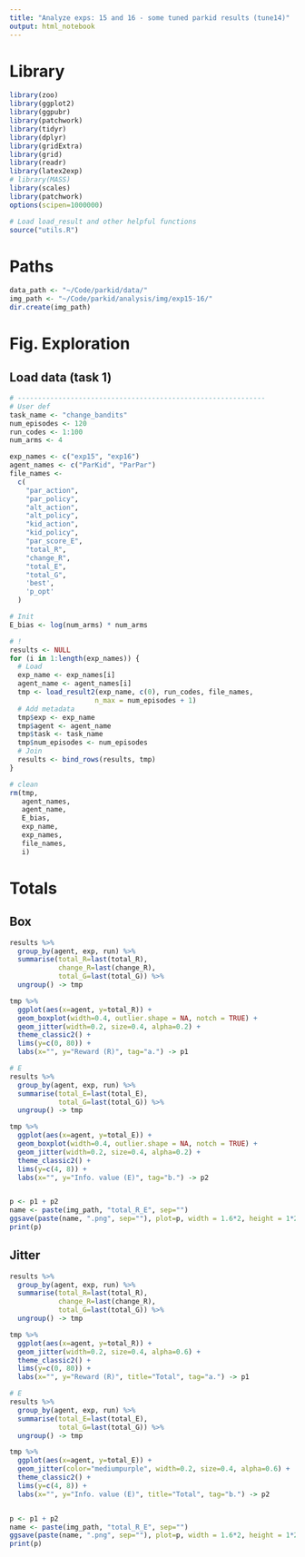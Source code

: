```yaml
---
title: "Analyze exps: 15 and 16 - some tuned parkid results (tune14)"
output: html_notebook
---
```


# Library
```r
library(zoo)
library(ggplot2)
library(ggpubr)
library(patchwork)
library(tidyr)
library(dplyr)
library(gridExtra)
library(grid)
library(readr)
library(latex2exp)
# library(MASS) 
library(scales)
library(patchwork)
options(scipen=1000000)

# Load load_result and other helpful functions
source("utils.R")
```

# Paths
```r
data_path <- "~/Code/parkid/data/"
img_path <- "~/Code/parkid/analysis/img/exp15-16/"
dir.create(img_path)
```

# Fig. Exploration 
## Load data (task 1)
```r
# -------------------------------------------------------------
# User def
task_name <- "change_bandits"
num_episodes <- 120
run_codes <- 1:100
num_arms <- 4

exp_names <- c("exp15", "exp16")
agent_names <- c("ParKid", "ParPar")
file_names <-
  c(
    "par_action",
    "par_policy",
    "alt_action",
    "alt_policy",
    "kid_action",
    "kid_policy",
    "par_score_E",
    "total_R",
    "change_R",
    "total_E",
    "total_G",
    'best',
    'p_opt'
  )

# Init
E_bias <- log(num_arms) * num_arms

# !
results <- NULL
for (i in 1:length(exp_names)) {
  # Load
  exp_name <- exp_names[i]
  agent_name <- agent_names[i]
  tmp <- load_result2(exp_name, c(0), run_codes, file_names,
                     n_max = num_episodes + 1)
  # Add metadata
  tmp$exp <- exp_name
  tmp$agent <- agent_name
  tmp$task <- task_name
  tmp$num_episodes <- num_episodes
  # Join
  results <- bind_rows(results, tmp)
}

# clean
rm(tmp,
   agent_names,
   agent_name,
   E_bias,
   exp_name,
   exp_names,
   file_names,
   i)
```

# Totals
## Box
```r
results %>% 
  group_by(agent, exp, run) %>% 
  summarise(total_R=last(total_R),
            change_R=last(change_R),
            total_G=last(total_G)) %>% 
  ungroup() -> tmp

tmp %>% 
  ggplot(aes(x=agent, y=total_R)) +
  geom_boxplot(width=0.4, outlier.shape = NA, notch = TRUE) +
  geom_jitter(width=0.2, size=0.4, alpha=0.2) +
  theme_classic2() +
  lims(y=c(0, 80)) +
  labs(x="", y="Reward (R)", tag="a.") -> p1

# E
results %>% 
  group_by(agent, exp, run) %>% 
  summarise(total_E=last(total_E),
            total_G=last(total_G)) %>% 
  ungroup() -> tmp

tmp %>% 
  ggplot(aes(x=agent, y=total_E)) +
  geom_boxplot(width=0.4, outlier.shape = NA, notch = TRUE) +
  geom_jitter(width=0.2, size=0.4, alpha=0.2) +
  theme_classic2() +
  lims(y=c(4, 8)) +
  labs(x="", y="Info. value (E)", tag="b.") -> p2


p <- p1 + p2 
name <- paste(img_path, "total_R_E", sep="")
ggsave(paste(name, ".png", sep=""), plot=p, width = 1.6*2, height = 1*2)
print(p)
```

## Jitter
```r
results %>% 
  group_by(agent, exp, run) %>% 
  summarise(total_R=last(total_R),
            change_R=last(change_R),
            total_G=last(total_G)) %>% 
  ungroup() -> tmp

tmp %>% 
  ggplot(aes(x=agent, y=total_R)) +
  geom_jitter(width=0.2, size=0.4, alpha=0.6) +
  theme_classic2() +
  lims(y=c(0, 80)) +
  labs(x="", y="Reward (R)", title="Total", tag="a.") -> p1

# E
results %>% 
  group_by(agent, exp, run) %>% 
  summarise(total_E=last(total_E),
            total_G=last(total_G)) %>% 
  ungroup() -> tmp

tmp %>% 
  ggplot(aes(x=agent, y=total_E)) +
  geom_jitter(color="mediumpurple", width=0.2, size=0.4, alpha=0.6) +
  theme_classic2() +
  lims(y=c(4, 8)) +
  labs(x="", y="Info. value (E)", title="Total", tag="b.") -> p2


p <- p1 + p2 
name <- paste(img_path, "total_R_E", sep="")
ggsave(paste(name, ".png", sep=""), plot=p, width = 1.6*2, height = 1*2)
print(p)
```

